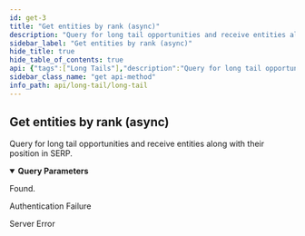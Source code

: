 ```yaml
---
id: get-3
title: "Get entities by rank (async)"
description: "Query for long tail opportunities and receive entities along with their position in SERP."
sidebar_label: "Get entities by rank (async)"
hide_title: true
hide_table_of_contents: true
api: {"tags":["Long Tails"],"description":"Query for long tail opportunities and receive entities along with their position in SERP.","operationId":"get_3","parameters":[{"name":"q","in":"query","description":"The Longtail query","required":true,"schema":{"type":"string"}},{"name":"ln","in":"query","description":"A location name, origin of the search","required":true,"schema":{"type":"string"},"example":"London,England,United Kingdom"},{"name":"lc","in":"query","description":"Language Code","required":true,"schema":{"type":"string"},"example":"en"},{"name":"sd","in":"query","description":"Search Domain","required":true,"schema":{"type":"string"},"example":"google.co.uk, google.com.au, google.de, etc."},{"name":"sc","in":"query","description":"Analysis Scope","required":false,"schema":{"type":"string","enum":["all","local","network"]}},{"name":"hk","in":"query","description":"Webhook URL","required":true,"schema":{"type":"string"}},{"name":"d","in":"query","description":"The maximum number of results to analyze","required":false,"schema":{"type":"string","default":"10"}}],"responses":{"200":{"description":"Found."},"401":{"description":"Authentication Failure"},"500":{"description":"Server Error"}},"security":[{"ApiKey":[]}],"method":"get","path":"/longtail/hook","servers":[{"url":"https://api.wordlift.io/longtail"}],"securitySchemes":{"ApiKey":{"type":"apiKey","description":"`Key {your key}`","name":"Authorization","in":"header"}},"info":{"title":"Long Tail","description":"Provide suggestions for long tail opportunities.","termsOfService":"https://wordlift.io/terms-of-service/","contact":{"name":"WordLift","url":"https://wordlift.io","email":"hello@wordlift.io"},"license":{"name":"(c) copyright 2022-present WordLift","url":"https://wordlift.io"},"version":"1.0"},"postman":{"name":"Get entities by rank (async)","description":{"content":"Query for long tail opportunities and receive entities along with their position in SERP.","type":"text/plain"},"url":{"path":["longtail","hook"],"host":["{{baseUrl}}"],"query":[{"disabled":false,"description":{"content":"(Required) The Longtail query","type":"text/plain"},"key":"q","value":""},{"disabled":false,"description":{"content":"(Required) A location name, origin of the search","type":"text/plain"},"key":"ln","value":""},{"disabled":false,"description":{"content":"(Required) Language Code","type":"text/plain"},"key":"lc","value":""},{"disabled":false,"description":{"content":"(Required) Search Domain","type":"text/plain"},"key":"sd","value":""},{"disabled":false,"description":{"content":"Analysis Scope","type":"text/plain"},"key":"sc","value":""},{"disabled":false,"description":{"content":"(Required) Webhook URL","type":"text/plain"},"key":"hk","value":""},{"disabled":false,"description":{"content":"The maximum number of results to analyze","type":"text/plain"},"key":"d","value":""}],"variable":[]},"method":"GET","auth":{"type":"apikey","apikey":[{"type":"any","value":"Authorization","key":"key"},{"type":"any","value":"<API Key>","key":"value"},{"type":"any","value":"header","key":"in"}]}}}
sidebar_class_name: "get api-method"
info_path: api/long-tail/long-tail
---
```



## Get entities by rank (async)



Query for long tail opportunities and receive entities along with their position in SERP.

<details style={{"marginBottom":"1rem"}} data-collapsed={false} open={true}><summary style={{}}><strong>Query Parameters</strong></summary><div><ul><ParamsItem className={"paramsItem"} param={{"name":"q","in":"query","description":"The Longtail query","required":true,"schema":{"type":"string"}}}></ParamsItem><ParamsItem className={"paramsItem"} param={{"name":"ln","in":"query","description":"A location name, origin of the search","required":true,"schema":{"type":"string"},"example":"London,England,United Kingdom"}}></ParamsItem><ParamsItem className={"paramsItem"} param={{"name":"lc","in":"query","description":"Language Code","required":true,"schema":{"type":"string"},"example":"en"}}></ParamsItem><ParamsItem className={"paramsItem"} param={{"name":"sd","in":"query","description":"Search Domain","required":true,"schema":{"type":"string"},"example":"google.co.uk, google.com.au, google.de, etc."}}></ParamsItem><ParamsItem className={"paramsItem"} param={{"name":"sc","in":"query","description":"Analysis Scope","required":false,"schema":{"type":"string","enum":["all","local","network"]}}}></ParamsItem><ParamsItem className={"paramsItem"} param={{"name":"hk","in":"query","description":"Webhook URL","required":true,"schema":{"type":"string"}}}></ParamsItem><ParamsItem className={"paramsItem"} param={{"name":"d","in":"query","description":"The maximum number of results to analyze","required":false,"schema":{"type":"string","default":"10"}}}></ParamsItem></ul></div></details><div><ApiTabs><TabItem label={"200"} value={"200"}><div>

Found.

</div><div></div></TabItem><TabItem label={"401"} value={"401"}><div>

Authentication Failure

</div><div></div></TabItem><TabItem label={"500"} value={"500"}><div>

Server Error

</div><div></div></TabItem></ApiTabs></div>
      